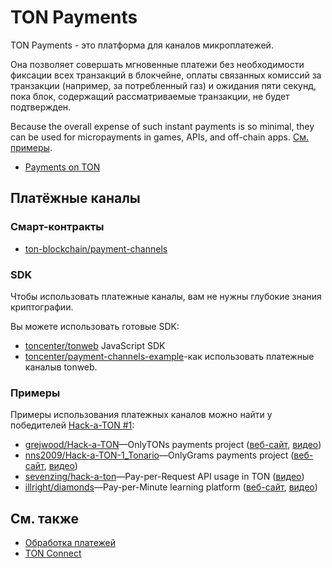
# TON Payments

TON Payments - это платформа для каналов микроплатежей.

Она позволяет совершать мгновенные платежи без необходимости фиксации всех транзакций в блокчейне, оплаты связанных комиссий за транзакции (например, за потребленный газ) и ожидания пяти секунд, пока блок, содержащий рассматриваемые транзакции, не будет подтвержден.

Because the overall expense of such instant payments is so minimal, they can be used for micropayments in games, APIs, and off-chain apps. [См. примеры](/v3/documentation/dapps/defi/ton-payments#examples).

* [Payments on TON](https://blog.ton.org/ton-payments)

## Платёжные каналы

### Смарт-контракты

* [ton-blockchain/payment-channels](https://github.com/ton-blockchain/payment-channels)

### SDK

Чтобы использовать платежные каналы, вам не нужны глубокие знания криптографии.

Вы можете использовать готовые SDK:

* [toncenter/tonweb](https://github.com/toncenter/tonweb) JavaScript SDK
* [toncenter/payment-channels-example](https://github.com/toncenter/payment-channels-example)-как использовать платежные каналыв tonweb.

### Примеры

Примеры использования платежных каналов можно найти у победителей [Hack-a-TON #1](https://ton.org/hack-a-ton-1):

* [grejwood/Hack-a-TON](https://github.com/Grejwood/Hack-a-TON)—OnlyTONs payments project ([веб-сайт](https://main.d3puvu1kvbh8ti.amplifyapp.com/), [видео](https://www.youtube.com/watch?v=38JpX1vRNTk))
* [nns2009/Hack-a-TON-1_Tonario](https://github.com/nns2009/Hack-a-TON-1_Tonario)—OnlyGrams payments project ([веб-сайт](https://onlygrams.io/), [видео](https://www.youtube.com/watch?v=gm5-FPWn1XM))
* [sevenzing/hack-a-ton](https://github.com/sevenzing/hack-a-ton)—Pay-per-Request API usage in TON ([видео](https://www.youtube.com/watch?v=7lAnbyJdpOA\&feature=youtu.be))
* [illright/diamonds](https://github.com/illright/diamonds)—Pay-per-Minute learning platform ([веб-сайт](https://diamonds-ton.vercel.app/), [видео](https://www.youtube.com/watch?v=g9wmdOjAv1s))

## См. также

* [Обработка платежей](/v3/guidelines/dapps/asset-processing/payments-processing)
* [TON Connect](/v3/guidelines/ton-connect/overview)

<Feedback />
